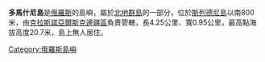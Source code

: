 '''多馬什尼島'''是[[俄羅斯|俄羅斯]]的島嶼，屬於[[北地群島|北地群島]]的一部分，位於[[斯列德尼島|斯列德尼島]]以南800米，由[[克拉斯諾亞爾斯克邊疆區|克拉斯諾亞爾斯克邊疆區]]負責管轄，長4.25公里、寬0.95公里，最高點海拔高度20.7米，島上無人居住。

{{Russia-geo-stub}}
[[Category:俄羅斯島嶼|Category:俄羅斯島嶼]]